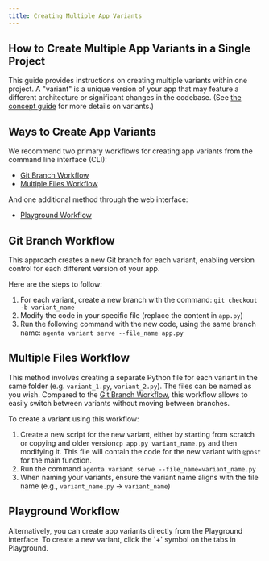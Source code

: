 ```yaml
---
title: Creating Multiple App Variants
---
```


## How to Create Multiple App Variants in a Single Project

This guide provides instructions on creating multiple variants within one project. A "variant" is a unique version of your app that may feature a different architecture or significant changes in the codebase. (See [the concept guide](/conceptual/concepts#app-variant) for more details on variants.)

## Ways to Create App Variants

We recommend two primary workflows for creating app variants from the command line interface (CLI):

- [Git Branch Workflow](#git-branch-workflow)
- [Multiple Files Workflow](#multiple-files-workflow)

And one additional method through the web interface:

- [Playground Workflow](#playground-workflow)

## Git Branch Workflow

This approach creates a new Git branch for each variant, enabling version control for each different version of your app.

Here are the steps to follow:

1. For each variant, create a new branch with the command: `git checkout -b variant_name`
2. Modify the code in your specific file (replace the content in `app.py`)
3. Run the following command with the new code, using the same branch name: `agenta variant serve --file_name app.py`

## Multiple Files Workflow

This method involves creating a separate Python file for each variant in the same folder (e.g. `variant_1.py`, `variant_2.py`). The files can be named as you wish. Compared to the [Git Branch Workflow](#git-branch-workflow), this workflow allows to easily switch between variants without moving between branches.

To create a variant using this workflow:

1. Create a new script for the new variant, either by starting from scratch or copying and older version`cp app.py variant_name.py` and then modifying it. This file will contain the code for the new variant with `@post` for the main function.
2. Run the command `agenta variant serve --file_name=variant_name.py`
3. When naming your variants, ensure the variant name aligns with the file name (e.g., `variant_name.py` -> `variant_name`)

## Playground Workflow

Alternatively, you can create app variants directly from the Playground interface. To create a new variant, click the '+' symbol on the tabs in Playground.
